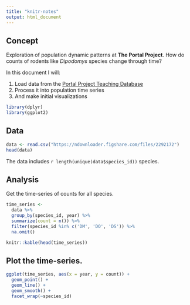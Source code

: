 ```yaml
---
title: "knitr-notes"
output: html_document
---
```


## Concept

Exploration of population dynamic patterns at **The Portal Project**.
How do counts of rodents like *Dipodomys* species change through time?

In this document I will:

1. Load data from the [Portal Project Teaching Database](http://figshare.com/articles/Portal_Project_Teaching_Database/1314459)
2. Process it into population time series
3. And make initial visualizations

```r
library(dplyr)
library(ggplot2)
```


## Data

```r
data <- read.csv("https://ndownloader.figshare.com/files/2292172")
head(data)
```


The data includes `r length(unique(data$species_id))` species.

## Analysis

Get the time-series of counts for all species.

```r
time_series <-
  data %>%
  group_by(species_id, year) %>%
  summarize(count = n()) %>%
  filter(species_id %in% c('DM', 'DO', 'DS')) %>%
  na.omit()

knitr::kable(head(time_series))
```

## Plot the time-series.

```r
ggplot(time_series, aes(x = year, y = count)) +
  geom_point() +
  geom_line() +
  geom_smooth() +
  facet_wrap(~species_id)
```

